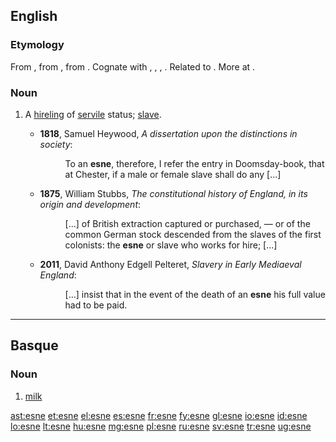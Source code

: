 ==English==

===Etymology===
From {{etyl|ang}} {{term|esne||a man of the servile class, a laborer, slave, servant, retainer, a youth, young man, man, scholar|lang=ang}}, from {{proto|gem-pro|asniz||asnz|reward|lang=en}}, from {{proto|ine-pro|os(e)n-||es(e)n-|summer, harvest, harvest-time|lang=en}}. Cognate with {{etyl|gml|-}} {{term|asne|lang=gml}}, {{term|asnen||wages, fixed income|lang=gml}}, {{etyl|goh|-}} {{term|asni||hireling, day labourer, servant|lang=goh}}, {{etyl|got|}} {{term|||tr=asneis|a hireling, day labourer|lang=got}}. Related to {{etyl|ang|-}} {{term|earnian||to labor for, strive after, deserve as the reward of labor, merit, earn, win|lang=ang}}. More at {{l|en|earn}}.

===Noun===
{{en-noun}}

# {{context|Anglo-Saxon|historical}} A [[hireling]] of [[servile]] status; [[slave]].
#*'''1818''', Samuel Heywood, ''A dissertation upon the distinctions in society'':
#*: To an '''esne''', therefore, I refer the entry in Doomsday-book, that at Chester, if a male or female slave shall do any [...]
#*'''1875''', William Stubbs, ''The constitutional history of England, in its origin and development'':
#*: [...] of British extraction captured or purchased, — or of the common German stock descended from the slaves of the first colonists: the '''esne''' or slave who works for hire; [...]
#*'''2011''', David Anthony Edgell Pelteret, ''Slavery in Early Mediaeval England'':
#*: [...] insist that in the event of the death of an '''esne''' his full value had to be paid.

----

==Basque==

===Noun===
{{eu-noun}}

# [[milk]]

[[ast:esne]]
[[et:esne]]
[[el:esne]]
[[es:esne]]
[[fr:esne]]
[[fy:esne]]
[[gl:esne]]
[[io:esne]]
[[id:esne]]
[[lo:esne]]
[[lt:esne]]
[[hu:esne]]
[[mg:esne]]
[[pl:esne]]
[[ru:esne]]
[[sv:esne]]
[[tr:esne]]
[[ug:esne]]
